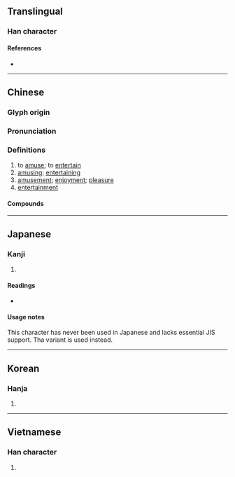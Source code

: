 {{also|娱|娯}}
{{character info}}
{{character info|0x2F863}}
==Translingual==
{{Han simplified forms|娛|娯|娱}}

===Han character===
{{Han char|rn=38|rad=女|as=07|sn=10|four=46481|canj=VRVK|ids=⿰女吳,⿰女吴}}

====References====
* {{Han ref|kx=0262.190|dkj=06307|dj=0529.090|hdz=21051.081|uh=5A1B|ud=23067|bh=AE54|bd=44628}}

----

==Chinese==
{{zh-forms|s=娱|alt=娯}}

===Glyph origin===
{{Han etym}}

===Pronunciation===
{{zh-pron
|m=yú
|m-s=
|c=jyu4
|c-t=
|g=
|h=pfs=ngu;gd=ngu2
|j=
|mb=
|md=
|mn=qz,tw,xm:gû/zz:gî/tw:gô͘/twv:ngô͘
|mn-t=u5
|w=
|x=
|mc=y
|oc=y
|cat=
}}

===Definitions===
{{zh-hanzi}}

# to [[amuse]]; to [[entertain]]
# [[amusing]]; [[entertaining]]
# [[amusement]]; [[enjoyment]]; [[pleasure]]
# [[entertainment]]

====Compounds====
{{zh-der|動心娛目|娛娛|娛悅|娛樂|娛樂場所|娛樂片|娛樂稅|娛老|娛親|怡然自娛|悅心娛目|悅目娛心|戲綵娛親|文娛活動|歡娛|綵衣娛親|老萊娛親|耳目之娛|自娛|自娛娛人|逍遙自娛}}

----

==Japanese==

===Kanji===
{{ja-kanji|grade=|rs=女07}}

# {{rfdef|ja|sort=女07}}

====Readings====
* {{ja-readings|on=[[ご]] (go), [[く]] (ku)|kun=[[たのしむ]] (tanoshimu)}}

====Usage notes====
This character has never been used in Japanese and lacks essential JIS support. Tha variant {{m|ja|娯}} is used instead.

----

==Korean==

===Hanja===
{{ko-hanja|hangeul=오|rv=o|mr=o}}

# {{rfdef|ko|sort=女07}}

----

==Vietnamese==

===Han character===
{{vi-readings|reading=ngu|rs=女07}}

# {{rfdef|vi|sort=女07}}